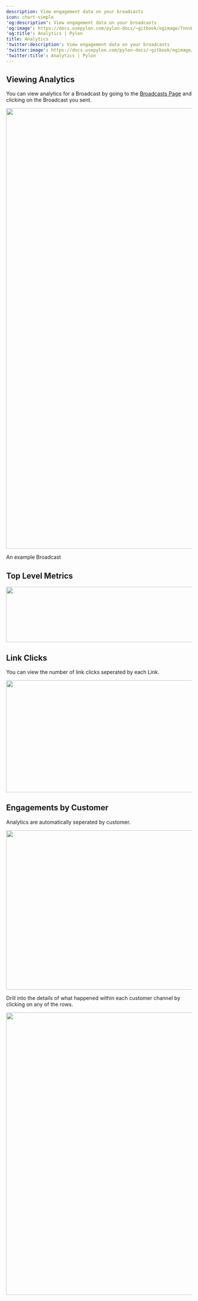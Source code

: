 ---
description: View engagement data on your broadcasts
icon: chart-simple
'og:description': View engagement data on your broadcasts
'og:image': https://docs.usepylon.com/pylon-docs/~gitbook/ogimage/7nnvWwVccRAIsO8JLalV
'og:title': Analytics | Pylon
title: Analytics
'twitter:description': View engagement data on your broadcasts
'twitter:image': https://docs.usepylon.com/pylon-docs/~gitbook/ogimage/7nnvWwVccRAIsO8JLalV
'twitter:title': Analytics | Pylon
---
## Viewing Analytics

You can view analytics for a Broadcast by going to the [Broadcasts Page](https://app.usepylon.com/broadcast) and clicking on the Broadcast you sent.

<Frame>
<img alt="" class="block" data-testid="zoom-image" fetchpriority="high" height="1192" sizes="(max-width: 640px) 400px, 768px" src="/images/a674a521.png" width="2032"/>
</Frame>

An example Broadcast

## Top Level Metrics

<Frame>
<img alt="" class="block" data-testid="zoom-image" fetchpriority="low" height="150" loading="lazy" sizes="(max-width: 640px) 400px, 768px" src="/images/af039f8d.png" width="1069"/>
</Frame>

## Link Clicks

You can view the number of link clicks seperated by each Link.

<Frame>
<img alt="" class="block" data-testid="zoom-image" fetchpriority="low" height="303" loading="lazy" sizes="(max-width: 640px) 400px, 768px" src="/images/30c02491.png" width="826"/>
</Frame>

## Engagements by Customer

Analytics are automatically seperated by customer.

<Frame>
<img alt="" class="block" data-testid="zoom-image" fetchpriority="low" height="431" loading="lazy" sizes="(max-width: 640px) 400px, 768px" src="/images/fe1e15b4.png" width="1080"/>
</Frame>

Drill into the details of what happened within each customer channel by clicking on any of the rows.

<Frame>
<img alt="" class="block" data-testid="zoom-image" fetchpriority="low" height="764" loading="lazy" sizes="(max-width: 640px) 400px, 768px" src="/images/4bae5062.png" width="1074"/>
</Frame>
